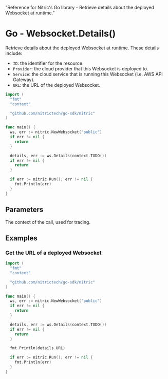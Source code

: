   "Reference for Nitric's Go library - Retrieve details about the deployed Websocket at runtime."

# Go - Websocket.Details()

Retrieve details about the deployed Websocket at runtime. These details include:

- `ID`: the identifier for the resource.
- `Provider`: the cloud provider that this Websocket is deployed to.
- `Service`: the cloud service that is running this Websocket (i.e. AWS API Gateway).
- `URL`: the URL of the deployed Websocket.

```go
import (
  "fmt"
  "context"

  "github.com/nitrictech/go-sdk/nitric"
)

func main() {
  ws, err := nitric.NewWebsocket("public")
  if err != nil {
    return
  }

  details, err := ws.Details(context.TODO())
  if err != nil {
    return
  }

  if err := nitric.Run(); err != nil {
    fmt.Println(err)
  }
}
```

## Parameters

<Properties>
  <Property name="ctx" required type="context">
    The context of the call, used for tracing.
  </Property>
</Properties>

## Examples

### Get the URL of a deployed Websocket

```go
import (
  "fmt"
  "context"

  "github.com/nitrictech/go-sdk/nitric"
)

func main() {
  ws, err := nitric.NewWebsocket("public")
  if err != nil {
    return
  }

  details, err := ws.Details(context.TODO())
  if err != nil {
    return
  }

  fmt.Println(details.URL)

  if err := nitric.Run(); err != nil {
    fmt.Println(err)
  }
}
```
